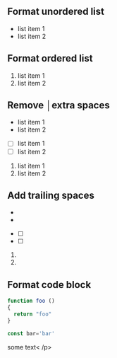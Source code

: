 ## Format unordered list

-   list item 1
-   list item 2

## Format ordered list

1. list item 1
2. list item 2

## Remove │extra spaces

-   list item 1
-   list item 2

-   [ ] list item 1
-   [ ] list item 2

1.  list item 1
2.  list item 2

## Add trailing spaces

-
-

-   [ ]
-   [ ]

1.
2.

## Format code block

```javascript
function foo ()
{
  return "foo"
}

const bar='bar'
```

<div>
<p
>some text<
/p>
</div>

